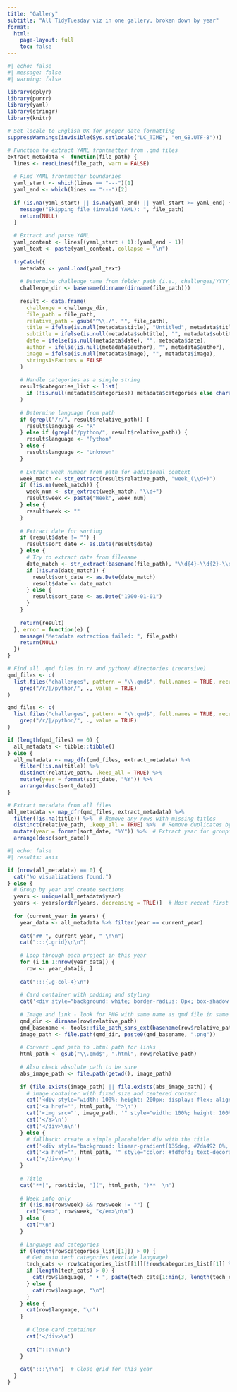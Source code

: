 ```yaml
---
title: "Gallery"
subtitle: "All TidyTuesday viz in one gallery, broken down by year"
format: 
  html:
    page-layout: full
    toc: false
---
```


```r
#| echo: false
#| message: false
#| warning: false

library(dplyr)
library(purrr)
library(yaml)
library(stringr)
library(knitr)

# Set locale to English UK for proper date formatting
suppressWarnings(invisible(Sys.setlocale("LC_TIME", "en_GB.UTF-8")))

# Function to extract YAML frontmatter from .qmd files
extract_metadata <- function(file_path) {
  lines <- readLines(file_path, warn = FALSE)
  
  # Find YAML frontmatter boundaries
  yaml_start <- which(lines == "---")[1]
  yaml_end <- which(lines == "---")[2]
  
  if (is.na(yaml_start) || is.na(yaml_end) || yaml_start >= yaml_end) {
    message("Skipping file (invalid YAML): ", file_path)
    return(NULL)
  }
  
  # Extract and parse YAML
  yaml_content <- lines[(yaml_start + 1):(yaml_end - 1)]
  yaml_text <- paste(yaml_content, collapse = "\n")
  
  tryCatch({
    metadata <- yaml.load(yaml_text)
    
    # Determine challenge name from folder path (i.e., challenges/YYYY_WK_Title)
    challenge_dir <- basename(dirname(dirname(file_path)))
    
    result <- data.frame(
      challenge = challenge_dir,
      file_path = file_path,
      relative_path = gsub("^\\./", "", file_path),
      title = ifelse(is.null(metadata$title), "Untitled", metadata$title),
      subtitle = ifelse(is.null(metadata$subtitle), "", metadata$subtitle),
      date = ifelse(is.null(metadata$date), "", metadata$date),
      author = ifelse(is.null(metadata$author), "", metadata$author),
      image = ifelse(is.null(metadata$image), "", metadata$image),
      stringsAsFactors = FALSE
    )
    
    # Handle categories as a single string
    result$categories_list <- list(
      if (!is.null(metadata$categories)) metadata$categories else character(0)
    )
    
    # Determine language from path
    if (grepl("/r/", result$relative_path)) {
      result$language <- "R"
    } else if (grepl("/python/", result$relative_path)) {
      result$language <- "Python"
    } else {
      result$language <- "Unknown"
    }
    
    # Extract week number from path for additional context
    week_match <- str_extract(result$relative_path, "week_(\\d+)")
    if (!is.na(week_match)) {
      week_num <- str_extract(week_match, "\\d+")
      result$week <- paste("Week", week_num)
    } else {
      result$week <- ""
    }
    
    # Extract date for sorting
    if (result$date != "") {
      result$sort_date <- as.Date(result$date)
    } else {
      # Try to extract date from filename
      date_match <- str_extract(basename(file_path), "\\d{4}-\\d{2}-\\d{2}")
      if (!is.na(date_match)) {
        result$sort_date <- as.Date(date_match)
        result$date <- date_match
      } else {
        result$sort_date <- as.Date("1900-01-01")
      }
    }
    
    return(result)
  }, error = function(e) {
    message("Metadata extraction failed: ", file_path)
    return(NULL)
  })
}

# Find all .qmd files in r/ and python/ directories (recursive)
qmd_files <- c(
  list.files("challenges", pattern = "\\.qmd$", full.names = TRUE, recursive = TRUE) %>%
    grep("/r/|/python/", ., value = TRUE)
)

qmd_files <- c(
  list.files("challenges", pattern = "\\.qmd$", full.names = TRUE, recursive = TRUE) %>%
    grep("/r/|/python/", ., value = TRUE)
)

if (length(qmd_files) == 0) {
  all_metadata <- tibble::tibble()
} else {
  all_metadata <- map_dfr(qmd_files, extract_metadata) %>%
    filter(!is.na(title)) %>%
    distinct(relative_path, .keep_all = TRUE) %>%
    mutate(year = format(sort_date, "%Y")) %>%
    arrange(desc(sort_date))
}

# Extract metadata from all files
all_metadata <- map_dfr(qmd_files, extract_metadata) %>%
  filter(!is.na(title)) %>%  # Remove any rows with missing titles
  distinct(relative_path, .keep_all = TRUE) %>%  # Remove duplicates by file path
  mutate(year = format(sort_date, "%Y")) %>%  # Extract year for grouping
  arrange(desc(sort_date))
```

```r
#| echo: false
#| results: asis

if (nrow(all_metadata) == 0) {
  cat("No visualizations found.")
} else {
  # Group by year and create sections
  years <- unique(all_metadata$year)
  years <- years[order(years, decreasing = TRUE)]  # Most recent first
  
  for (current_year in years) {
    year_data <- all_metadata %>% filter(year == current_year)
    
    cat("## ", current_year, " \n\n")
    cat(":::{.grid}\n\n")
    
    # Loop through each project in this year
    for (i in 1:nrow(year_data)) {
      row <- year_data[i, ]
    
    cat(":::{.g-col-4}\n")
    
    # Card container with padding and styling
    cat('<div style="background: white; border-radius: 8px; box-shadow: 0 2px 8px rgba(0,0,0,0.1); padding: 1rem; margin-bottom: 1.5rem; transition: transform 0.2s ease, box-shadow 0.2s ease;" onmouseover="this.style.transform=\'translateY(-2px)\'; this.style.boxShadow=\'0 4px 16px rgba(0,0,0,0.15)\'" onmouseout="this.style.transform=\'translateY(0)\'; this.style.boxShadow=\'0 2px 8px rgba(0,0,0,0.1)\'">\n')
    
    # Image and link - look for PNG with same name as qmd file in same folder
    qmd_dir <- dirname(row$relative_path)
    qmd_basename <- tools::file_path_sans_ext(basename(row$relative_path))
    image_path <- file.path(qmd_dir, paste0(qmd_basename, ".png"))
    
    # Convert .qmd path to .html path for links
    html_path <- gsub("\\.qmd$", ".html", row$relative_path)
    
    # Also check absolute path to be sure
    abs_image_path <- file.path(getwd(), image_path)
    
    if (file.exists(image_path) || file.exists(abs_image_path)) {
      # image container with fixed size and centered content
      cat('<div style="width: 100%; height: 200px; display: flex; align-items: center; justify-content: center; overflow: hidden; margin-bottom: 1rem; background-color: #f5f3ef; border-radius: 6px;">\n')
      cat('<a href="', html_path, '">\n')
      cat('<img src="', image_path, '" style="width: 100%; height: 100%; object-fit: cover; border-radius: 0 !important;" alt="Visualization preview">\n')
      cat('</a>\n')
      cat('</div>\n\n')
    } else {
      # fallback: create a simple placeholder div with the title
      cat('<div style="background: linear-gradient(135deg, #7da492 0%, #b6c1a9 100%); height: 200px; display: flex; align-items: center; justify-content: center; color: #fdfdfd; font-weight: 600; text-align: center; border-radius: 6px; margin-bottom: 1rem;">\n')
      cat('<a href="', html_path, '" style="color: #fdfdfd; text-decoration: none;">', row$title, '</a>\n')
      cat('</div>\n\n')
    }
    
    # Title
    cat("**[", row$title, "](", html_path, ")**  \n")
    
    # Week info only
    if (!is.na(row$week) && row$week != "") {
      cat("<em>", row$week, "</em>\n\n")
    } else {
      cat("\n")
    }
    
    # Language and categories
    if (length(row$categories_list[[1]]) > 0) {
      # Get main tech categories (exclude language)
      tech_cats <- row$categories_list[[1]][!row$categories_list[[1]] %in% c("r", "python", "R", "Python")]
      if (length(tech_cats) > 0) {
        cat(row$language, " • ", paste(tech_cats[1:min(3, length(tech_cats))], collapse = " • "), "\n")
      } else {
        cat(row$language, "\n")
      }
    } else {
      cat(row$language, "\n")
    }
    
      # Close card container
      cat('</div>\n')
      
      cat(":::\n\n")
    }
    
    cat(":::\n\n")  # Close grid for this year
  }
}
```

